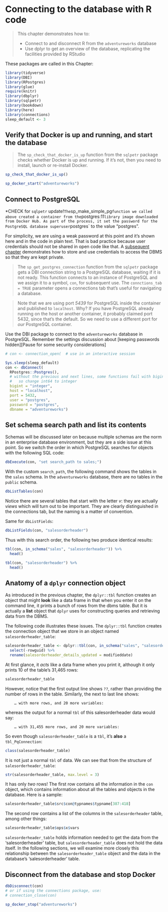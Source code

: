 # Connecting to the database with R code{#chapter_connect-to-db-with-r-code}

> This chapter demonstrates how to:
>
>  * Connect to and disconnect R from the `adventureworks` database
>  * Use dplyr to get an overview of the database, replicating the facilities provided by RStudio

These packages are called in this Chapter:
```r
library(tidyverse)
library(DBI)
library(RPostgres)
library(glue)
require(knitr)
library(dbplyr)
library(sqlpetr)
library(bookdown)
library(here)
library(connections)
sleep_default <- 3
```

## Verify that Docker is up and running, and start the database

> The `sp_check_that_docker_is_up` function from the `sqlpetr` package checks whether Docker is up and running.  If it's not, then you need to install, launch or re-install Docker.

```r
sp_check_that_docker_is_up()
```

```r
sp_docker_start("adventureworks")

```


## Connect to PostgreSQL 

*CHECK for `sqlpetr` update!`  The `sp_make_simple_pg` function we called above created a container from the
`postgres:11` library image downloaded from Docker Hub. As part of the process, it set the password for the PostgreSQL database superuser `postgres` to the value 
"postgres".

For simplicity, we are using a weak password at this point and it's shown here 
and in the code in plain text. That is bad practice because user credentials 
should not be shared in open code like that.  A [subsequent chapter](#dbms-login)
demonstrates how to store and use credentials to access the DBMS so that they 
are kept private.

> The `sp_get_postgres_connection` function from the `sqlpetr` package gets a DBI connection string to a PostgreSQL database, waiting if it is not ready. This function connects to an instance of PostgreSQL and we assign it to a symbol, `con`, for subsequent use. The `connctions_tab = TRUE` parameter opens a connections tab that's useful for navigating a database.

> Note that we are using port *5439* for PostgreSQL inside the container and published to `localhost`. Why? If you have PostgreSQL already running on the host or another container, it probably claimed port 5432, since that's the default. So we need to use a different port for *our* PostgreSQL container.

Use the DBI package to connect to the `adventureworks` database in PostgreSQL.  Remember the settings discussion about [keeping passwords hidden][Pause for some security considerations]

```r
# con <- connection_open(  # use in an interactive session

Sys.sleep(sleep_default)
con <- dbConnect(
  RPostgres::Postgres(),
  # without the previous and next lines, some functions fail with bigint data 
  #   so change int64 to integer
  bigint = "integer",  
  host = "localhost",
  port = 5432,
  user = "postgres",
  password = "postgres",
  dbname = "adventureworks")
```

## Set schema search path and list its contents

Schemas will be discussed later on because multiple schemas are the norm in an enterprise database environment, but they are a side issue at this point.  So we switch the order in which PostgreSQL searches for objects with the following SQL code:
```r
dbExecute(con, "set search_path to sales;")

```
With the custom `search_path`, the following command shows the tables in the `sales` schema.  In the `adventureworks` database, there are no tables in the `public` schema.
```r
dbListTables(con)
```
Notice there are several tables that start with the letter *v*: they are actually *views* which will turn out to be important.  They are clearly distinguished in the connections tab, but the naming is a matter of convention.

Same for `dbListFields`:
```r
dbListFields(con, "salesorderheader")
```

Thus with this search order, the following two produce identical results:
```r
tbl(con, in_schema("sales", "salesorderheader")) %>%
  head()

tbl(con, "salesorderheader") %>%
  head()

```

## Anatomy of a `dplyr` connection object

As introduced in the previous chapter, the `dplyr::tbl` function creates an object that might **look** like a data frame in that when you enter it on the command line, it prints a bunch of rows from the dbms table.  But it is actually a **list** object that `dplyr` uses for constructing queries and retrieving data from the DBMS.  

The following code illustrates these issues.  The `dplyr::tbl` function creates the connection object that we store in an object named `salesorderheader_table`:
```r
salesorderheader_table <- dplyr::tbl(con, in_schema("sales", "salesorderheader")) %>% 
  select(-rowguid) %>% 
  rename(salesorderheader_details_updated = modifieddate)
```

At first glance, it _acts_ like a data frame when you print it, although it only prints 10 of the table's 31,465 rows:
```r
salesorderheader_table
```

However, notice that the first output line shows `??`, rather than providing the number of rows in the table. Similarly, the next to last line shows:
```
    … with more rows, and 20 more variables:
```
whereas the output for a normal `tbl` of this salesorderheader data would say:
```
    … with 31,455 more rows, and 20 more variables:
```

So even though `salesorderheader_table` is a `tbl`, it's **also** a `tbl_PqConnection`:
```r
class(salesorderheader_table)
```

It is not just a normal `tbl` of data. We can see that from the structure of `salesorderheader_table`:
```r
str(salesorderheader_table, max.level = 3)
```

It has only _two_ rows!  The first row contains all the information in the `con` object, which contains information about all the tables and objects in the database.  Here is a sample:
```r
salesorderheader_table$src$con@typnames$typname[387:418]
```
The second row contains a list of the columns in the `salesorderheader` table, among other things:
```r
salesorderheader_table$ops$x$vars
```
`salesorderheader_table` holds information needed to get the data from the 'salesorderheader' table, but `salesorderheader_table` does not hold the data itself. In the following sections, we will examine more closely this relationship between the `salesorderheader_table` object and the data in the database's 'salesorderheader' table.

## Disconnect from the database and stop Docker

```r
dbDisconnect(con)
# or if using the connections package, use:
# connection_close(con)

sp_docker_stop("adventureworks")
```
